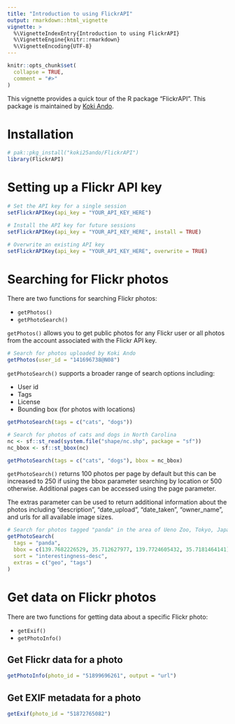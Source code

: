 ```yaml
---
title: "Introduction to using FlickrAPI"
output: rmarkdown::html_vignette
vignette: >
  %\VignetteIndexEntry{Introduction to using FlickrAPI}
  %\VignetteEngine{knitr::rmarkdown}
  %\VignetteEncoding{UTF-8}
---
```


```r
knitr::opts_chunk$set(
  collapse = TRUE,
  comment = "#>"
)
```

This vignette provides a quick tour of the R package "FlickrAPI". This package is maintained by [Koki Ando](https://github.com/koki25ando).

# Installation

```r
# pak::pkg_install("koki25ando/FlickrAPI")
library(FlickrAPI)
```

# Setting up a Flickr API key

```r
# Set the API key for a single session
setFlickrAPIKey(api_key = "YOUR_API_KEY_HERE")

# Install the API key for future sessions
setFlickrAPIKey(api_key = "YOUR_API_KEY_HERE", install = TRUE)

# Overwrite an existing API key
setFlickrAPIKey(api_key = "YOUR_API_KEY_HERE", overwrite = TRUE)
```

# Searching for Flickr photos

There are two functions for searching Flickr photos:

- `getPhotos()`
- `getPhotoSearch()`

`getPhotos()` allows you to get public photos for any Flickr user or all photos from the account associated with the Flickr API key.

```r
# Search for photos uploaded by Koki Ando
getPhotos(user_id = "141696738@N08")
```

`getPhotoSearch()` supports a broader range of search options including:

- User id
- Tags
- License
- Bounding box (for photos with locations)

```r
getPhotoSearch(tags = c("cats", "dogs"))
```

```r
# Search for photos of cats and dogs in North Carolina
nc <- sf::st_read(system.file("shape/nc.shp", package = "sf"))
nc_bbox <- sf::st_bbox(nc)

getPhotoSearch(tags = c("cats", "dogs"), bbox = nc_bbox)
```

`getPhotoSearch()` returns 100 photos per page by default but this can be increased to 250 if using the bbox parameter searching by location or 500 otherwise. Additional pages can be accessed using the page parameter.

The extras parameter can be used to return additional information about the photos including "description", "date_upload", "date_taken", "owner_name", and urls for all available image sizes.

```r
# Search for photos tagged "panda" in the area of Ueno Zoo, Tokyo, Japan
getPhotoSearch(
  tags = "panda",
  bbox = c(139.7682226529, 35.712627977, 139.7724605432, 35.7181464141),
  sort = "interestingness-desc",
  extras = c("geo", "tags")
)
```


# Get data on Flickr photos

There are two functions for getting data about a specific Flickr photo:

- `getExif()`
- `getPhotoInfo()`

## Get Flickr data for a photo

```r
getPhotoInfo(photo_id = "51899696261", output = "url")
```

## Get EXIF metadata for a photo

```r
getExif(photo_id = "51872765082")
```

